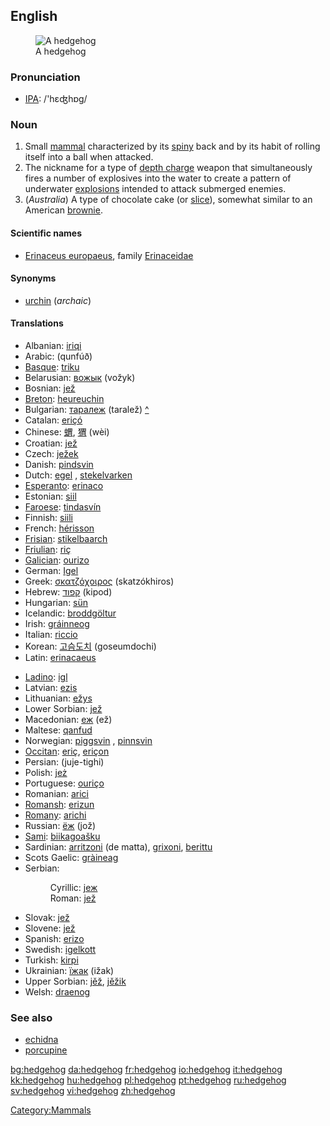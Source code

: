 ==English==
{{wikipedia}}
[[Image:Igel01.jpg|thumb|A hedgehog]]
===Pronunciation===
*[[w:IPA|IPA]]: /'hɛʤhɒg/

=== Noun ===
{{en-noun}}

# Small [[mammal]] characterized by its [[spiny]] back and by its habit of rolling itself into a ball when attacked.
# The nickname for a type of [[depth charge]] weapon that simultaneously fires a number of explosives into the water to create a pattern of underwater [[explosion]]s intended to attack submerged enemies.
# (''Australia'') A type of chocolate cake (or [[slice]]), somewhat similar to an American [[brownie]].

====Scientific names====
*[[Erinaceus europaeus]], family [[Erinaceidae]]

====Synonyms====
*[[urchin]] (''archaic'')

====Translations====
{{trans-top|animal}}
*Albanian: [[iriqi]]
*Arabic: {{ARchar|[[قنفذ|قُنْفُذ]]}} (qunfúð) {{m}}
*[[Basque]]: [[triku]]
*Belarusian: [[вожык]] (vožyk) {{m}}
*Bosnian: [[jež]] {{m}}
*[[Breton]]: [[heureuchin]]
*Bulgarian: [[таралеж]] (taralež) [[:bg:таралеж|^]]
*Catalan: [[eriçó]] {{m}}
*Chinese: [[蝟]], [[猬]] (wèi)
*Croatian: [[jež]] {{m}}
*Czech: [[ježek]] {{m}}
*Danish: [[pindsvin]] {{n}}
*Dutch: [[egel]] {{m}}, [[stekelvarken]] {{n}}
*[[Esperanto]]: [[erinaco]]
*Estonian: [[siil]]
*[[Faroese]]: [[tindasvín]]
*Finnish: [[siili]]
*French: [[hérisson]] {{m}}
*[[Frisian]]: [[stikelbaarch]]
*[[Friulian]]: [[riç]]
*[[Galician]]: [[ourizo]]
*German: [[Igel]] {{m}}
*Greek: [[σκατζόχοιρος]] (skatzókhiros)
*Hebrew: [[קפוד]] (kipod)
*Hungarian: [[sün]]
*Icelandic: [[broddgöltur]] {{m}}
*Irish: [[gráinneog]]
*Italian: [[riccio]] {{m}}
*Korean:  [[고슴도치]] (goseumdochi)
*Latin: [[erinacaeus]] {{m}}
{{trans-mid}}
*[[Ladino]]: [[igl]]
*Latvian: [[ezis]]
*Lithuanian: [[ežys]]
*Lower Sorbian: [[jež]]
*Macedonian: [[еж]] (ež) {{m}}
*Maltese: [[qanfud]]
*Norwegian: [[piggsvin]] {{n}}, [[pinnsvin]] {{n}}
*[[Occitan]]: [[eriç]], [[eriçon]]
*Persian: {{FAchar|[[جوجهتیغی]]}} (juje-tighi)
*Polish: [[jeż]] {{m}}
*Portuguese: [[ouriço]] {{m}}
*Romanian: [[arici]]
*[[Romansh]]: [[erizun]]
*[[Romany]]: [[arichi]] {{m}}
*Russian: [[ёж]] (jož) {{m}}
*[[Sami]]: [[biikagoašku]]
*Sardinian: [[arritzoni]] (de matta), [[grixoni]], [[berittu]]
*Scots Gaelic: [[gràineag]]
*Serbian:
*:Cyrillic: [[јеж#Serbian|јеж]] {{m}}
*:Roman: [[jež#Serbian|jež]] {{m}}
*Slovak: [[jež]]
*Slovene: [[jež]] {{m}}
*Spanish: [[erizo]] {{m}}
*Swedish: [[igelkott]] {{c}}
*Turkish: [[kirpi]]
*Ukrainian: [[їжак]] (ižak) {{m}}
*Upper Sorbian: [[jěž]], [[jěžik]]
*Welsh: [[draenog]]
{{trans-bottom}}

===See also===
*[[echidna]]
*[[porcupine]]

[[Category:Mammals]]

[[bg:hedgehog]]
[[da:hedgehog]]
[[fr:hedgehog]]
[[io:hedgehog]]
[[it:hedgehog]]
[[kk:hedgehog]]
[[hu:hedgehog]]
[[pl:hedgehog]]
[[pt:hedgehog]]
[[ru:hedgehog]]
[[sv:hedgehog]]
[[vi:hedgehog]]
[[zh:hedgehog]]